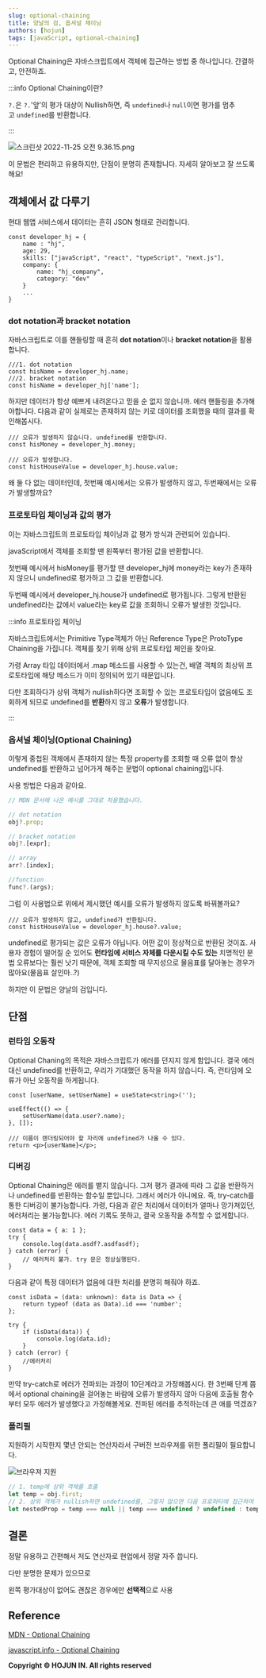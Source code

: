 ```yaml
---
slug: optional-chaining
title: 양날의 검, 옵셔널 체이닝
authors: [hojun]
tags: [javaScript, optional-chaining]
---
```


Optional Chaining은 자바스크립트에서 객체에 접근하는 방법 중 하나입니다. 간결하고, 안전하죠.

:::info Optional Chaining이란?

`?.`은 `?.`'앞’의 평가 대상이 Nullish하면, 즉 `undefined`나 `null`이면 평가를 멈추고 `undefined`를 반환합니다.

:::

![스크린샷 2022-11-25 오전 9.36.15.png](https://lnwblzacktgzeiihvxtu.supabase.co/storage/v1/object/public/contents/prod/1.png-73603)

이 문법은 편리하고 유용하지만, 단점이 분명히 존재합니다. 자세히 알아보고 잘 쓰도록 해요!

## 객체에서 값 다루기

현대 웹앱 서비스에서 데이터는 흔히 JSON 형태로 관리합니다.

```tsx
const developer_hj = {
    name : "hj",
    age: 29,
    skills: ["javaScript", "react", "typeScript", "next.js"],
    company: {
        name: "hj_company",
        category: "dev"
    }
    ...
}
```

### dot notation과 bracket notation

자바스크립트로 이를 핸들링할 때 흔히 **dot notation**이나 **bracket notation**을 활용합니다.

```tsx
///1. dot notation
const hisName = developer_hj.name;
///2. bracket notation
const hisName = developer_hj['name'];
```

하지만 데이터가 항상 예쁘게 내려온다고 믿을 순 없지 않습니까. 에러 핸들링을 추가해야합니다. 다음과 같이 실제로는 존재하지 않는 키로 데이터를 조회했을 때의 결과를 확인해봅시다.

```tsx
/// 오류가 발생하지 않습니다. undefined를 반환합니다.
const hisMoney = developer_hj.money;

/// 오류가 발생합니다.
const histHouseValue = developer_hj.house.value;
```

왜 둘 다 없는 데이터인데, 첫번째 예시에서는 오류가 발생하지 않고, 두번째에서는 오류가 발생할까요?

### 프로토타입 체이닝과 값의 평가

이는 자바스크립트의 프로토타입 체이닝과 값 평가 방식과 관련되어 있습니다.

javaScript에서 객체를 조회할 땐 왼쪽부터 평가된 값을 반환합니다.

첫번째 예시에서 hisMoney를 평가할 땐 developer_hj에 money라는 key가 존재하지 않으니 undefined로 평가하고 그 값을 반환합니다.

두번째 예시에서 developer_hj.house가 undefined로 평가됩니다. 그렇게 반환된 undefined라는 값에서 value라는 key로 값을 조회하니 오류가 발생한 것입니다.

:::info 프로토타입 체이닝

자바스크립트에서는 Primitive Type객체가 아닌 Reference Type은 ProtoType Chaining을 가집니다.
객체를 찾기 위해 상위 프로토타입 체인을 찾아요.

가령 Array 타입 데이터에서 .map 메소드를 사용할 수 있는건, 배열 객체의 최상위 프로토타입에 해당 메소드가 이미 정의되어 있기 때문입니다.

다만 조회하다가 상위 객체가 nullish하다면 조회할 수 있는 프로토타입이 없음에도 조회하게 되므로 undefined를 **반환**하지 않고 **오류**가 발생합니다.

:::

### 옵셔널 체이닝(Optional Chaining)

이렇게 중첩된 객체에서 존재하지 않는 특정 property를 조회할 때 오류 없이 항상 undefined를 반환하고 넘어가게 해주는 문법이 optional chaining입니다.

사용 방법은 다음과 같아요.

```js
// MDN 문서에 나온 예시를 그대로 차용했습니다.

// dot notation
obj?.prop;

// bracket notation
obj?.[expr];

// array
arr?.[index];

//function
func?.(args);
```

그럼 이 사용법으로 위에서 제시했던 예시를 오류가 발생하지 않도록 바꿔볼까요?

```tsx
/// 오류가 발생하지 않고, undefined가 반환됩니다.
const histHouseValue = developer_hj.house?.value;
```

undefined로 평가되는 값은 오류가 아닙니다. 어떤 값이 정상적으로 반환된 것이죠. 사용자 경험이 떨어질 순 있어도 **런타임에 서비스 자체를 다운시킬 수도 있는** 치명적인 문법 오류보다는 훨씬 낫기 때문에, 객체 조회할 때 무지성으로 물음표를 달아놓는 경우가 많아요(물음표 살인마..?)

하지만 이 문법은 양날의 검입니다.

## 단점

### 런타임 오동작

Optional Chaning의 목적은 자바스크립트가 에러를 던지지 않게 함입니다. 결국 에러 대신 undefined를 반환하고, 우리가 기대했던 동작을 하지 않습니다. 즉, 런타임에 오류가 아닌 오동작을 하게됩니다.

```tsx
const [userName, setUserName] = useState<string>('');

useEffect(() => {
	setUserName(data.user?.name);
}, []);

/// 이름이 렌더링되어야 할 자리에 undefined가 나올 수 있다.
return <p>{userName}</p>;
```

### 디버깅

Optional Chaining은 에러를 뱉지 않습니다. 그저 평가 결과에 따라 그 값을 반환하거나 undefined를 반환하는 함수일 뿐입니다. 그래서 에러가 아니에요. 즉, try-catch를 통한 디버깅이 불가능합니다. 가령, 다음과 같은 처리에서 데이터가 얼마나 망가져있던, 에러처리는 불가능합니다. 에러 기록도 못하고, 결국 오동작을 추적할 수 없게합니다.

```tsx
const data = { a: 1 };
try {
	console.log(data.asdf?.asdfasdf);
} catch (error) {
	// 에러처리 불가. try 문은 정상실행된다.
}
```

다음과 같이 특정 데이터가 없음에 대한 처리를 분명히 해줘야 하죠.

```tsx
const isData = (data: unknown): data is Data => {
	return typeof (data as Data).id === 'number';
};

try {
	if (isData(data)) {
		console.log(data.id);
	}
} catch (error) {
	//에러처리
}
```

만약 try-catch로 에러가 전파되는 과정이 10단계라고 가정해봅시다. 한 3번째 단계 쯤에서 optional chaining을 걸어놓는 바람에 오류가 발생하지 않아 다음에 호출될 함수부터 모두 에러가 발생했다고 가정해볼게요. 전파된 에러를 추적하는데 큰 애를 먹겠죠?

### 폴리필

지원하기 시작한지 몇년 안되는 연산자라서 구버전 브라우져를 위한 폴리필이 필요합니다.

![브라우져 지원](https://lnwblzacktgzeiihvxtu.supabase.co/storage/v1/object/public/contents/prod/2.png-61519)

```js
// 1. temp에 상위 객체를 호출
let temp = obj.first;
// 2. 상위 객체가 nullish하면 undefined를, 그렇지 않으면 다음 프로퍼티에 접근하여 반환
let nestedProp = temp === null || temp === undefined ? undefined : temp.second;
```

## 결론

정말 유용하고 간편해서 저도 연산자로 현업에서 정말 자주 씁니다.

다만 분명한 문제가 있으므로

왼쪽 평가대상이 없어도 괜찮은 경우에만 **선택적**으로 사용

## Reference

[MDN - Optional Chaining](https://developer.mozilla.org/ko/docs/Web/JavaScript/Reference/Operators/Optional_chaining)

[javascript.info - Optional Chaining](https://ko.javascript.info/optional-chaining)

**Copyright © HOJUN IN. All rights reserved**
